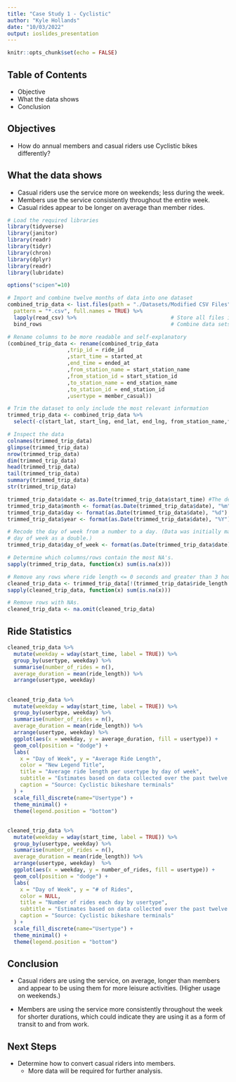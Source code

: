 ```yaml
---
title: "Case Study 1 - Cyclistic"
author: "Kyle Hollands"
date: "10/03/2022"
output: ioslides_presentation
---
```


```r
knitr::opts_chunk$set(echo = FALSE)
```

## Table of Contents

- Objective
- What the data shows
- Conclusion

## Objectives

- How do annual members and casual riders use Cyclistic bikes differently?

## What the data shows

- Casual riders use the service more on weekends; less during the week.
- Members use the service consistently throughout the entire week.
- Casual rides appear to be longer on average than member rides.

```r
# Load the required libraries
library(tidyverse)
library(janitor)
library(readr)
library(tidyr)
library(chron)
library(dplyr)
library(readr)
library(lubridate)

options("scipen"=10)

# Import and combine twelve months of data into one dataset
combined_trip_data <- list.files(path = "./Datasets/Modified CSV Files",  # Identify all CSV files
  pattern = "*.csv", full.names = TRUE) %>% 
  lapply(read_csv) %>%                              # Store all files in list
  bind_rows                                         # Combine data sets into one data set

# Rename columns to be more readable and self-explanatory
(combined_trip_data <- rename(combined_trip_data
                   ,trip_id = ride_id
                   ,start_time = started_at
                   ,end_time = ended_at
                   ,from_station_name = start_station_name
                   ,from_station_id = start_station_id
                   ,to_station_name = end_station_name
                   ,to_station_id = end_station_id
                   ,usertype = member_casual))

# Trim the dataset to only include the most relevant information
trimmed_trip_data <- combined_trip_data %>%
  select(-c(start_lat, start_lng, end_lat, end_lng, from_station_name,from_station_id,to_station_name,to_station_id))

# Inspect the data
colnames(trimmed_trip_data)
glimpse(trimmed_trip_data)
nrow(trimmed_trip_data)
dim(trimmed_trip_data)
head(trimmed_trip_data)
tail(trimmed_trip_data)
summary(trimmed_trip_data)
str(trimmed_trip_data)

trimmed_trip_data$date <- as.Date(trimmed_trip_data$start_time) #The default format is yyyy-mm-dd
trimmed_trip_data$month <- format(as.Date(trimmed_trip_data$date), "%m")
trimmed_trip_data$day <- format(as.Date(trimmed_trip_data$date), "%d")
trimmed_trip_data$year <- format(as.Date(trimmed_trip_data$date), "%Y")

# Recode the day of week from a number to a day. (Data was initially manipulated calculating
# day of week as a double.)
trimmed_trip_data$day_of_week <- format(as.Date(trimmed_trip_data$date), "%A")

# Determine which columns/rows contain the most NA's.
sapply(trimmed_trip_data, function(x) sum(is.na(x)))

# Remove any rows where ride length <= 0 seconds and greater than 3 hours.
cleaned_trip_data <- trimmed_trip_data[!(trimmed_trip_data$ride_length <= 0 | trimmed_trip_data$ride_length >= 10800),]
sapply(cleaned_trip_data, function(x) sum(is.na(x)))

# Remove rows with NAs.
cleaned_trip_data <- na.omit(cleaned_trip_data)
```

## Ride Statistics
```r
cleaned_trip_data %>% 
  mutate(weekday = wday(start_time, label = TRUE)) %>% 
  group_by(usertype, weekday) %>% 
  summarise(number_of_rides = n(), 
  average_duration = mean(ride_length)) %>%
  arrange(usertype, weekday)
```

##
```r
cleaned_trip_data %>%
  mutate(weekday = wday(start_time, label = TRUE)) %>% 
  group_by(usertype, weekday) %>%
  summarise(number_of_rides = n(),
  average_duration = mean(ride_length)) %>%
  arrange(usertype, weekday) %>% 
  ggplot(aes(x = weekday, y = average_duration, fill = usertype)) +
  geom_col(position = "dodge") +
  labs(
    x = "Day of Week", y = "Average Ride Length",
    color = "New Legend Title",
    title = "Average ride length per usertype by day of week",
    subtitle = "Estimates based on data collected over the past twelve months.",
    caption = "Source: Cyclistic bikeshare terminals"
  ) +
  scale_fill_discrete(name="Usertype") +
  theme_minimal() +
  theme(legend.position = "bottom")
```

##
```r
cleaned_trip_data %>% 
  mutate(weekday = wday(start_time, label = TRUE)) %>% 
  group_by(usertype, weekday) %>%
  summarise(number_of_rides = n(),
  average_duration = mean(ride_length)) %>% 
  arrange(usertype, weekday)  %>% 
  ggplot(aes(x = weekday, y = number_of_rides, fill = usertype)) +
  geom_col(position = "dodge") +
  labs(
    x = "Day of Week", y = "# of Rides",
    color = NULL,
    title = "Number of rides each day by usertype",
    subtitle = "Estimates based on data collected over the past twelve months.",
    caption = "Source: Cyclistic bikeshare terminals"
  ) +
  scale_fill_discrete(name="Usertype") +
  theme_minimal() +
  theme(legend.position = "bottom")
```

## Conclusion

- Casual riders are using the service, on average, longer than members and appear
to be using them for more leisure activities. (Higher usage on weekends.)

- Members are using the service more consistently throughout the week for
shorter durations, which could indicate they are using it as a form of transit
to and from work.

## Next Steps

- Determine how to convert casual riders into members.
  - More data will be required for further analysis.
